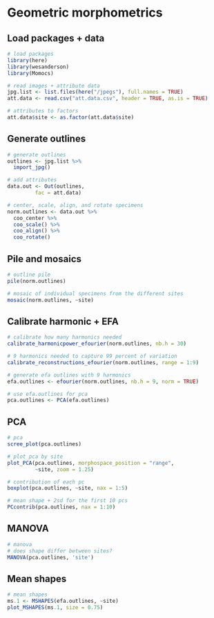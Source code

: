 # Geometric morphometrics 

## Load packages + data

```r
# load packages
library(here)
library(wesanderson)
library(Momocs)

# read images + attribute data
jpg.list <- list.files(here("/jpegs"), full.names = TRUE)
att.data <- read.csv("att.data.csv", header = TRUE, as.is = TRUE)

# attributes to factors
att.data$site <- as.factor(att.data$site)
```

## Generate outlines

```r
# generate outlines
outlines <- jpg.list %>%
  import_jpg()

# add attributes
data.out <- Out(outlines, 
         fac = att.data)

# center, scale, align, and rotate specimens
norm.outlines <- data.out %>% 
  coo_center %>%
  coo_scale() %>%
  coo_align() %>% 
  coo_rotate()  
```

## Pile and mosaics

```r
# outline pile
pile(norm.outlines)

# mosaic of individual specimens from the different sites
mosaic(norm.outlines, ~site)
```

## Calibrate harmonic + EFA

```r
# calibrate how many harmonics needed
calibrate_harmonicpower_efourier(norm.outlines, nb.h = 30)

# 9 harmonics needed to capture 99 percent of variation
calibrate_reconstructions_efourier(norm.outlines, range = 1:9)

# generate efa outlines with 9 harmonics
efa.outlines <- efourier(norm.outlines, nb.h = 9, norm = TRUE)

# use efa.outlines for pca
pca.outlines <- PCA(efa.outlines)
```

## PCA

```r
# pca 
scree_plot(pca.outlines)

# plot pca by site
plot_PCA(pca.outlines, morphospace_position = "range",
         ~site, zoom = 1.25)

# contribution of each pc
boxplot(pca.outlines, ~site, nax = 1:5)

# mean shape + 2sd for the first 10 pcs
PCcontrib(pca.outlines, nax = 1:10)
```

## MANOVA

```r
# manova
# does shape differ between sites?
MANOVA(pca.outlines, 'site')
```

## Mean shapes

```r
# mean shapes
ms.1 <- MSHAPES(efa.outlines, ~site)
plot_MSHAPES(ms.1, size = 0.75)
```
